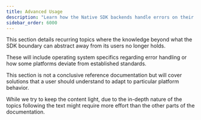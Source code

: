 ```yaml
---
title: Advanced Usage
description: "Learn how the Native SDK backends handle errors on their supported platforms and how that affects your usage."
sidebar_order: 6000
---
```

This section details recurring topics where the knowledge beyond what the SDK boundary can abstract away from its users no longer holds.

These will include operating system specifics regarding error handling or how some platforms deviate from established standards.

This section is not a conclusive reference documentation but will cover solutions that a user should understand to adapt to particular platform behavior.

While we try to keep the content light, due to the in-depth nature of the topics following the text might require more effort than the other parts of the documentation.

<PageGrid />